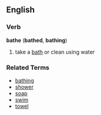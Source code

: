 ==English==
===Verb===
'''bathe''' ('''bathed''', '''bathing''')

# take a [[bath]] or clean using water

===Related Terms===
*[[bathing]]
*[[shower]]
*[[soap]]
*[[swim]]
*[[towel]]